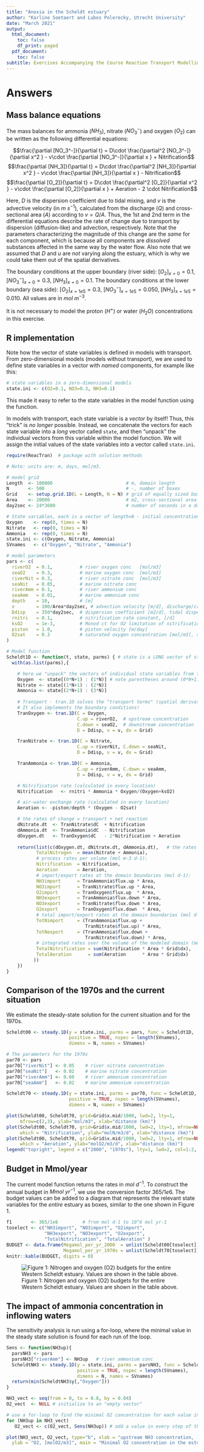 ```yaml
---
title: "Anoxia in the Scheldt estuary"
author: "Karline Soetaert and Lubos Polerecky, Utrecht University"
date: "March 2021"
output:
  html_document:
    toc: false
    df_print: paged
  pdf_document:
    toc: false
subtitle: Exercises Accompanying the Course Reaction Transport Modelling in the Hydrosphere
---
```


# Answers

## Mass balance equations

The mass balances for ammonia ($NH_3$), nitrate ($NO_3^-$) and oxygen ($O_2$) can be written as the following differential equations: 

$$\frac{\partial [NO_3^-]}{\partial t} = D\cdot \frac{\partial^2 [NO_3^-]}{\partial x^2 } - v\cdot \frac{\partial [NO_3^-]}{\partial x } + Nitrification$$
$$\frac{\partial [NH_3]}{\partial t} = D\cdot \frac{\partial^2 [NH_3]}{\partial x^2 } - v\cdot \frac{\partial [NH_3]}{\partial x } - Nitrification$$
$$\frac{\partial [O_2]}{\partial t} = D\cdot \frac{\partial^2 [O_2]}{\partial x^2 } - v\cdot \frac{\partial [O_2]}{\partial x } + Aeration - 2 \cdot Nitrification$$

Here, $D$ is the dispersion coefficient due to tidal mixing, and $v$ is the advective velocity (in $m~s^{-1}$), calculated from the discharge (*Q*) and cross-sectional area (*A*) according to $v=Q/A$. Thus, the 1st and 2nd term in the differential equations describe the rate of change due to transport by dispersion (diffusion-like) and advection, respectively. Note that the parameters characterizing the magnitude of this change are the *same* for each component, which is because all components are *dissolved* substances affected in the same way by the water flow. Also note that we assumed that $D$ and $u$ are *not* varying along the estuary, which is why we could take them out of the spatial derivatives.

The boundary conditions at the upper boundary (river side): $[O_2]_{x=0} = 0.1$, $[NO_3^-]_{x=0} = 0.3$, $[NH_3]_{x=0} = 0.1$.
The boundary conditions at the lower boundary (sea side): $[O_2]_{x=1e5} = 0.3$, $[NO_3^-]_{x=1e5} = 0.050$, $[NH_3]_{x=1e5} = 0.010$. All values are in $mol~m^{-3}$.

It is not necessary to model the proton ($H^+$) or water ($H_2O$) concentrations in this exercise.

## R implementation

Note how the vector of state variables is defined in models with transport. From zero-dimensional models (models without transport), we are used to define state variables in a vector with *named* components, for example like this:
```r
# state variables in a zero-dimensional models
state.ini <- c(O2=0.1, NO3=0.3, NH3=0.1)
```

This made it easy to refer to the state variables in the model function using the \texttt{with(as.list(...} function. 

In models with transport, each state variable is a *vector* by itself! Thus, this "trick" is *no longer* possible. Instead, we concatenate the vectors for each state variable into a *long* vector called ``state``, and then "unpack" the individual vectors from this variable within the model function. We will assign the initial values of the state variables into a vector called ``state.ini``.

```r
require(ReacTran)  # package with solution methods

# Note: units are: m, days, mol/m3.

# model grid
Length  <- 100000                           # m, domain length
N       <- 500                              # -, number of boxes
Grid    <- setup.grid.1D(L = Length, N = N) # grid of equally sized boxes
Area    <- 20000                            # m2, cross-sectional area of the estuary
day2sec <- 24*3600                          # number of seconds in a day

# State variables, each is a vector of length=N - initial concentrations set to 0
Oxygen    <- rep(0, times = N)
Nitrate   <- rep(0, times = N)
Ammonia   <- rep(0, times = N)
state.ini <- c(Oxygen, Nitrate, Ammonia)
SVnames   <- c("Oxygen", "Nitrate", "Ammonia")

# model parameters
pars <- c(                                      
  riverO2  = 0.1,          # river oxygen conc   [mol/m3]
  seaO2    = 0.3,          # marine oxygen conc  [mol/m3]
  riverNit = 0.3,          # river nitrate conc  [mol/m3]
  seaNit   = 0.05,         # marine nitrate conc
  riverAmm = 0.1,          # river ammonium conc
  seaAmm   = 0.01,         # marine ammonium conc
  depth    = 10,           # [m]
  v        = 100/Area*day2sec, # advection velocity [m/d], discharge/cross-sect. area
  Ddisp    = 350*day2sec,  # dispersion coefficient [m2/d], tidal dispersion
  rnitri   = 0.1,          # nitrification rate constant, [/d]
  ksO2     = 1e-3,         # Monod ct for O2 limitation of nitrification [mol/m3]
  piston   = 1.0,          # piston velocity [m/day]
  O2sat    = 0.3           # saturated oxygen concentration [mol/m3], solubility
)

# Model function
Scheldt1D <- function(t, state, parms) { # state is a LONG vector of state variables at time t
  with(as.list(parms),{

    # here we "unpack" the vectors of individual state variables from the LONG input vector
    Oxygen  <- state[(0*N+1) : (1*N)] # note parentheses around (0*N+1) and (1*N)!!
    Nitrate <- state[(1*N+1) : (2*N)]
    Ammonia <- state[(2*N+1) : (3*N)]
    
    # Transport - tran.1D solves the "transport terms" (spatial derivatives).
    # It also implements the boundary conditions!
    TranOxygen <- tran.1D(C = Oxygen,
                          C.up = riverO2,  # upstream concentration
                          C.down = seaO2,  # downstream concentration
                          D = Ddisp, v = v, dx = Grid)

    TranNitrate <- tran.1D(C = Nitrate,
                          C.up = riverNit, C.down = seaNit,
                          D = Ddisp, v = v, dx = Grid)

    TranAmmonia <- tran.1D(C = Ammonia,
                          C.up = riverAmm, C.down = seaAmm,
                          D = Ddisp, v = v, dx = Grid)

    # Nitrification rate (calculated in every location)
    Nitrification   <- rnitri * Ammonia * Oxygen/(Oxygen+ksO2)

    # air-water exchange rate (calculated in every location)
    Aeration <- -piston/depth * (Oxygen - O2sat)

    # the rates of change = transport + net reaction
    dNitrate.dt  <- TranNitrate$dC  + Nitrification 
    dAmmonia.dt  <- TranAmmonia$dC  - Nitrification
    dOxygen.dt   <- TranOxygen$dC   - 2*Nitrification + Aeration
    
    return(list(c(dOxygen.dt, dNitrate.dt, dAmmonia.dt),   # the rates of change
           TotalNitrogen  = mean(Nitrate + Ammonia),
           # process rates per volume (mol m-3 d-1):
           Nitrification  = Nitrification, 
           Aeration       = Aeration,
           # import/export rates at the domain boundaries (mol d-1):
           NH3import      = TranAmmonia$flux.up * Area,
           NO3import      = TranNitrate$flux.up * Area,
           O2import       = TranOxygen$flux.up  * Area,
           NH3export      = TranAmmonia$flux.down * Area,
           NO3export      = TranNitrate$flux.down * Area,
           O2export       = TranOxygen$flux.down  * Area,
           # total import/export rates at the domain boundaries (mol d-1):
           TotNimport     = (TranAmmonia$flux.up + 
                             TranNitrate$flux.up) * Area,
           TotNexport     = (TranAmmonia$flux.down + 
                             TranNitrate$flux.down) * Area,
           # integrated rates over the volume of the modeled domain (mol d-1):
           TotalNitrification = sum(Nitrification * Area * Grid$dx),
           TotalAeration      = sum(Aeration      * Area * Grid$dx)
          ))
    })
}
``` 

## Comparison of the 1970s and the current situation

We estimate the steady-state solution for the current situation and for the 1970s.

```r
Scheldt00 <- steady.1D(y = state.ini, parms = pars, func = Scheldt1D, 
                       positive = TRUE, nspec = length(SVnames), 
                       dimens = N, names = SVnames)

# The parameters for the 1970s
par70 <- pars
par70["riverNit"] <- 0.05    # river nitrate concentration
par70["seaNit"]   <- 0.02    # marine nitrate concentration
par70["riverAmm"] <- 0.60    # river ammonium concentration
par70["seaAmm"]   <- 0.02    # marine ammonium concentration

Scheldt70 <- steady.1D(y = state.ini, parms = par70, func = Scheldt1D, 
                       positive = TRUE, nspec = length(SVnames), 
                       dimens = N, names = SVnames)
```

```r
plot(Scheldt00, Scheldt70, grid=Grid$x.mid/1000, lwd=2, lty=1, 
     mfrow=c(2,3), ylab="mol/m3", xlab="distance (km)")
plot(Scheldt00, Scheldt70, grid=Grid$x.mid/1000, lwd=2, lty=1, mfrow=NULL, 
     which = "Nitrification", ylab="molN/m3/d", xlab="distance (km)")
plot(Scheldt00, Scheldt70, grid=Grid$x.mid/1000, lwd=2, lty=1, mfrow=NULL, 
     which = "Aeration", ylab="molO2/m3/d", xlab="distance (km)")
legend("topright", legend = c("2000", "1970s"), lty=1, lwd=2, col=1:2, bty="n")
```


## Budget in Mmol/year

The current model function returns the rates in $mol~d^{-1}$. To construct the annual budget in $Mmol~yr^{-1}$, we use the conversion factor $365/1e6$. The budget values can be added to a diagram that represents the relevant state variables for the *entire* estuary as boxes, similar to the one shown in Figure 1.

```r
f1       <- 365/1e6         # from mol d-1 to 10^6 mol yr-1
toselect <- c("NH3import", "NO3import", "O2import", 
              "NH3export", "NO3export", "O2export", 
              "TotalNitrification", "TotalAeration" )
BUDGET <- data.frame(Megamol_per_yr_2000  = unlist(Scheldt00[toselect]), 
                     Megamol_per_yr_1970s = unlist(Scheldt70[toselect]))*f1
knitr::kable(BUDGET, digits = 0)
```

![Figure 1: Nitrogen and oxygen (O2) budgets for the entire Western Scheldt estuary. Values are shown in the table above.](N-O2-Budget.png)

## The impact of ammonia concentration in inflowing waters

The sensitivity analysis is run using a for-loop, where the minimal value in the steady state solution is found for each run of the loop.

```r
Sens <- function(NH3up){
  parsNH3 <- pars
  parsNH3["riverAmm"] <- NH3up   # river ammonium conc
  ScheldtNH3 <- steady.1D(y = state.ini, parms = parsNH3, func = Scheldt1D, 
                          positive = TRUE, nspec = length(SVnames), 
                          dimens = N, names = SVnames)
  return(min(ScheldtNH3$y[,"Oxygen"]))
}

NH3_vect <- seq(from = 0, to = 0.8, by = 0.04)
O2_vect  <- NULL # initialize to an "empty vector"

# use a for-loop to find the minimal O2 concentration for each value in NH3_vect
for (NH3up in NH3_vect) 
   O2_vect <- c(O2_vect, Sens(NH3up)) # add a value in every step of the loop
```

```r
plot(NH3_vect, O2_vect, type="b", xlab = "upstream NH3 concentration, [molN/m3]", 
  ylab = "O2, [molO2/m3]", main = "Minimal O2 concentration in the estuary")
```
